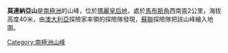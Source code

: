 {{coord|66|34|S|93|0|E|source:GNIS|display=title}}

'''莫連納亞山'''是[[南極洲|南極洲]]的山峰，位於[[瑪麗皇后地|瑪麗皇后地]]，處於[[馬布斯角|馬布斯角]]西南面2公里，海拔高度40米，由[[澳大利亞|澳大利亞]]探險家率領的探險隊發現，[[蘇聯|蘇聯]]探險隊把該山峰繪入地圖。

{{Antarctica-geo-stub}}
[[Category:南極洲山峰|Category:南極洲山峰]]